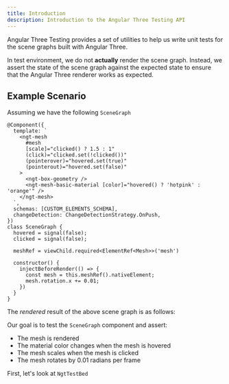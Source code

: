 ```yaml
---
title: Introduction
description: Introduction to the Angular Three Testing API
---
```



Angular Three Testing provides a set of utilities to help us write unit tests for the scene graphs built with Angular Three.

In test environment, we do not **actually** render the scene graph. Instead, we assert the state of the scene graph against the expected state
to ensure that the Angular Three renderer works as expected.

## Example Scenario

Assuming we have the following `SceneGraph`

```angular-ts
@Component({
  template: `
    <ngt-mesh
      #mesh
      [scale]="clicked() ? 1.5 : 1"
      (click)="clicked.set(!clicked())"
      (pointerover)="hovered.set(true)"
      (pointerout)="hovered.set(false)"
    >
      <ngt-box-geometry />
      <ngt-mesh-basic-material [color]="hovered() ? 'hotpink' : 'orange'" />
    </ngt-mesh>
  `,
  schemas: [CUSTOM_ELEMENTS_SCHEMA],
  changeDetection: ChangeDetectionStrategy.OnPush,
})
class SceneGraph {
  hovered = signal(false);
  clicked = signal(false);

  meshRef = viewChild.required<ElementRef<Mesh>>('mesh')

  constructor() {
    injectBeforeRender(() => {
      const mesh = this.meshRef().nativeElement;
      mesh.rotation.x += 0.01;
    })
  }
}
```

The _rendered_ result of the above scene graph is as follows:

<div class="h-96 w-full border border-dashed border-accent-500 rounded">
 <TestBed client:only />
</div>

Our goal is to test the `SceneGraph` component and assert:

- The mesh is rendered
- The material color changes when the mesh is hovered
- The mesh scales when the mesh is clicked
- The mesh rotates by 0.01 radians per frame

First, let's look at `NgtTestBed`
